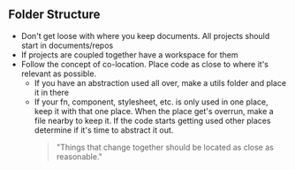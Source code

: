 ## Folder Structure

- Don't get loose with where you keep documents. All projects should start in documents/repos
- If projects are coupled together have a workspace for them
- Follow the concept of co-location. Place code as close to where it's relevant as possible. 
  - If you have an abstraction used all over, make a utils folder and place it in there
  - If your fn, component, stylesheet, etc. is only used in one place, keep it with that one place. When the place get's overrun, make a file nearby to keep it. If the code starts getting used other places determine if it's time to abstract it out. 
    > "Things that change together should be located as close as reasonable."